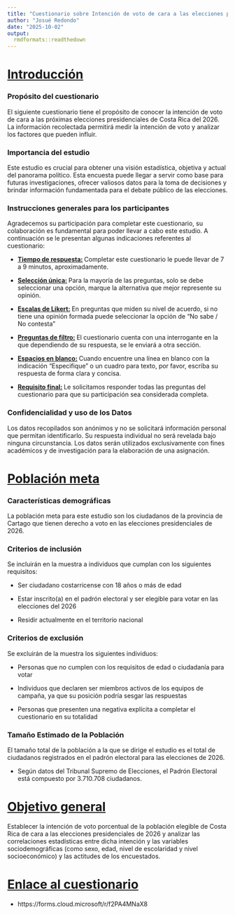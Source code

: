 ```yaml
---
title: "Cuestionario sobre Intención de voto de cara a las elecciones presidenciales del 2026"
author: "Josué Redondo"
date: "2025-10-02"
output: 
  rmdformats::readthedown
---
```


# <ins>Introducción</ins>

### Propósito del cuestionario

El siguiente cuestionario tiene el propósito de conocer la intención de voto de cara a las próximas elecciones presidenciales de Costa Rica del 2026. La información recolectada permitirá medir la intención de voto y analizar los factores que pueden influir.

### Importancia del estudio

Este estudio es crucial para obtener una visión estadística, objetiva y actual del panorama político. Esta encuesta puede llegar a servir como base para futuras investigaciones, ofrecer valiosos datos para la toma de decisiones y brindar información fundamentada para el debate público de las elecciones.

### Instrucciones generales para los participantes

Agradecemos su participación para completar este cuestionario, su colaboración es fundamental para poder llevar a cabo este estudio. A continuación se le presentan algunas indicaciones referentes al cuestionario:

* **<ins>Tiempo de respuesta:</ins> ** Completar este cuestionario le puede llevar de 7 a 9 minutos, aproximadamente.

* **<ins>Selección única:</ins> ** Para la mayoría de las preguntas, solo se debe seleccionar una opción, marque la alternativa que mejor represente su opinión.

* **<ins>Escalas de Likert:</ins> ** En preguntas que miden su nivel de acuerdo, si no tiene una opinión formada puede seleccionar la opción de "No sabe / No contesta" 

* **<ins>Preguntas de filtro:</ins> ** El cuestionario cuenta con una interrogante en la que dependiendo de su respuesta, se le enviará a otra sección. 

* **<ins>Espacios en blanco:</ins> ** Cuando encuentre una línea en blanco con la indicación "Especifique" o un cuadro para texto, por favor, escriba su respuesta de forma clara y concisa.

* **<ins>Requisito final:</ins> ** Le solicitamos responder todas las preguntas del cuestionario para que su participación sea considerada completa.

### Confidencialidad y uso de los Datos

Los datos recopilados son anónimos y no se solicitará  información personal que permitan identificarlo. Su respuesta individual no será revelada bajo ninguna circunstancia. Los datos serán utilizados exclusivamente con fines académicos y de investigación para la elaboración de una asignación.

# <ins>Población meta</ins>

### Características demográficas

La población meta para este estudio son los ciudadanos de la provincia de Cartago que tienen derecho a voto en las elecciones presidenciales de 2026.

### Criterios de inclusión

Se incluirán en la muestra a individuos que cumplan con los siguientes requisitos:

* Ser ciudadano costarricense con 18 años o más de edad

* Estar inscrito(a) en el padrón electoral y ser elegible para votar en las elecciones del 2026

* Residir actualmente en el territorio nacional
  
### Criterios de exclusión

Se excluirán de la muestra los siguientes individuos:

* Personas que no cumplen con los requisitos de edad o ciudadanía para votar

* Individuos que declaren ser miembros activos de los equipos de campaña, ya que su posición podría sesgar las respuestas

* Personas que presenten una negativa explícita a completar el cuestionario en su totalidad

### Tamaño Estimado de la Población

El tamaño total de la población a la que se dirige el estudio es el total de ciudadanos registrados en el padrón electoral para las elecciones de 2026.

* Según datos del Tribunal Supremo de Elecciones, el Padrón Electoral está compuesto por 3.710.708 ciudadanos.

# <ins>Objetivo general</ins>

Establecer la intención de voto porcentual de la población elegible de Costa Rica de cara a las elecciones presidenciales de 2026 y analizar las correlaciones estadísticas entre dicha intención y las variables sociodemográficas (como sexo, edad, nivel de escolaridad y nivel socioeconómico) y las actitudes de los encuestados.

# <ins>Enlace al cuestionario</ins>

* https://forms.cloud.microsoft/r/f2PA4MNaX8
